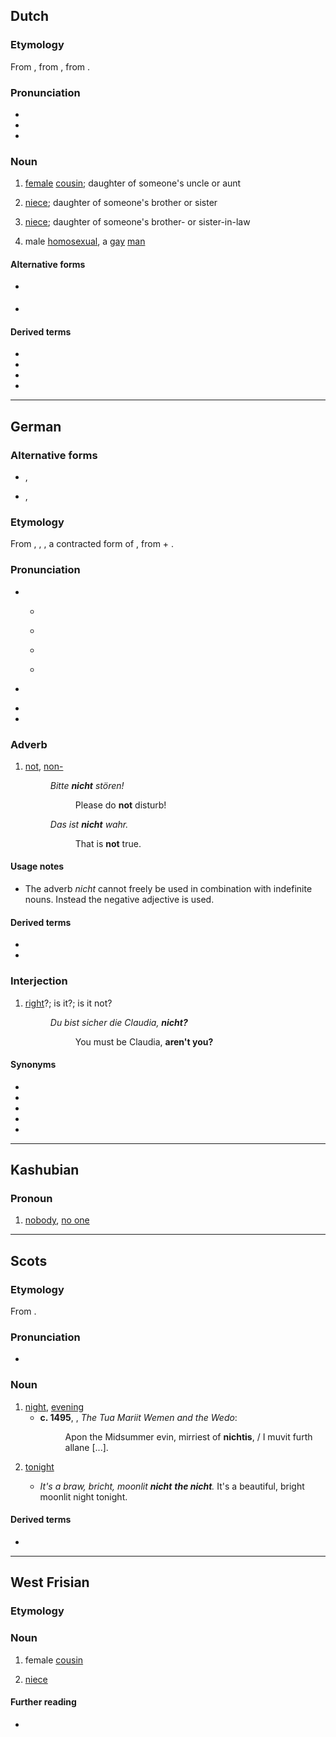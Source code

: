{{also|nicht-}}
==Dutch==

===Etymology===
From {{inh|nl|dum|nichte}}, from {{inh|nl|odt|*nift}}, from {{inh|nl|gem-pro|*niftiz}}.

===Pronunciation===
* {{rhymes|ɪxt|lang=nl}}
* {{IPA|/nɪxt/|lang=nl}}
* {{audio|Nl-nicht.ogg|audio|lang=nl}}

===Noun===
{{nl-noun|f|-en|nichtje}}

# {{topics|nl|Family members}} [[female]] [[cousin]]; daughter of someone's uncle or aunt
# {{topics|nl|Family members}}[[niece]]; daughter of someone's brother or sister
# {{topics|nl|Family members}} [[niece]]; daughter of someone's brother- or sister-in-law
# {{topics|nl|People|LGBT}} {{lb|nl|derogatory}} male [[homosexual]], a [[gay]] [[man]]

====Alternative forms====
* {{l|nl|nift}} {{qualifier|obsolete|Holland}}
* {{l|nl|nifte}} {{qualifier|obsolete|Holland}}

====Derived terms====
* {{l|nl|achternicht}}
* {{l|nl|leernicht}}
* {{l|nl|nichterig}}
* {{l|nl|relnicht}}

----

==German==

===Alternative forms===
* {{l|de|nich}}, {{l|de|nich'}} {{qualifier|informal writing, reflecting the common pronunciation}}
* {{l|de|net}}, {{l|de|nit}} {{qualifier|colloquial; in central Germany, southern Germany, Austria}}

===Etymology===
From {{inh|de|gmh|niwiht}}, {{m|gmh|niweht}}, {{m|gmh|niht}}, a contracted form of {{inh|de|goh|niowiht}}, from {{m|goh|nio||never}} + {{m|goh|wiht||being, creature}}.

===Pronunciation===
* {{IPA|/nɪçt/|lang=de}}
** {{IPA|[nɪçt]|lang=de}} {{a|predominant}}
** {{IPA|[niçt]|lang=de}} {{a|Bavaria; parts of Austria; Ruhrgebiet}}
** {{IPA|[nɪxt]|[nixt]|[-χt]|lang=de}} {{a|Switzerland; parts of Austria}}
** {{IPA|[nɪɕt]|[nəɕt]|[-ʃt]|lang=de}} {{a|parts of central Germany}}
* {{IPA|/nɪç/|lang=de}} {{a|common speech; quasi-standard in northern and central Germany; alternations as above}}
* {{audio|De-nicht.ogg|audio|lang=de}}
* {{rhymes|ɪçt|ɪç|lang=de}}

===Adverb===
{{de-adv}}

# [[not]], [[non-]] {{gloss|''negates the meaning of a verb, adjective, or adverb''}}
#: ''Bitte '''nicht''' stören!''
#:: Please do '''not''' disturb!
#: ''Das ist '''nicht''' wahr.''
#:: That is '''not''' true.

====Usage notes====
* The adverb ''nicht'' cannot freely be used in combination with indefinite nouns. Instead the negative adjective {{m|de|kein||no}} is used.
:: {{ux|de|Äpfel hat er '''nicht''' mitgebracht.|He has'''n't''' brought apples.|inline=1}}
:: {{ux|de|Es kam heraus, dass er '''nicht''' einen Hahn sondern ein Huhn gekauft hatte.|It turned out that he had'''n't''' bought a rooster but a hen.|inline=1}}
:: {{ux|de|Ich sehe '''keine''' andere Möglichkeit.|I don't see any other possibility.|lit=I see '''no''' other possibility.|inline=1}}
:: {{ux|de|Er hat '''keine''' Äpfel mitgebracht.|He hasn't brought any apples with him.|lit=He has brought '''no''' apples with him.|inline=1}}

====Derived terms====
* {{l|de|nichtig}}
* {{l|de|Nichtigkeit}}

===Interjection===
{{head|de|interjection|head=nicht?}}

# {{lb|de|tag question|dated|or|formal}} [[right]]?; is it?; is it not?
#: ''Du bist sicher die Claudia, '''nicht?'''''
#:: You must be Claudia, '''aren't you?'''

====Synonyms====
* {{l|de|gell}}
* {{l|de|ne}}
* {{l|de|nicht wahr}}
* {{l|de|oder}}
* {{l|de|wa}}

----

==Kashubian==

===Pronoun===
{{head|csb|pronoun}}

# [[nobody]], [[no one]]

----

==Scots==

===Etymology===
From {{inh|sco|ang|niht}}.

===Pronunciation===
* {{IPA|/nɪçt/|lang=sco}}

===Noun===
{{sco-noun}}

# [[night]], [[evening]]
#* '''c. 1495''', {{w|William Dunbar}}, ''The Tua Mariit Wemen and the Wedo'':
#*: Apon the Midsummer evin, mirriest of '''nichtis''', / I muvit furth allane [...].
# {{lb|sco|definite singular}} [[tonight]]
#* ''It's a braw, bricht, moonlit '''nicht''' '''the nicht'''.'' It's a beautiful, bright moonlit night tonight.

====Derived terms====
* {{l|sco|fortnicht}}

----

==West Frisian==

===Etymology===
{{rfe|fy}}

===Noun===
{{fy-noun|c|nichten|nichtsje}}

# {{topics|fy|Family members}} female [[cousin]]
#: {{cot|fy|neef}}
# {{topics|fy|Family members}} {{lb|fy|archaic}} [[niece]]
#: {{syn|fy|muoikesizzer|omkesizzer}}

====Further reading====
* {{R:WFT|67040}}